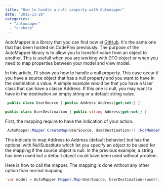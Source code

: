 ```yaml
---
title: "How to handle a null property with Automapper"
date: "2012-11-28"
categories: 
  - "automapper"
  - "c-sharp"
---
```


AutoMapper is a library that you can find now at [GitHub](https://github.com/AutoMapper/AutoMapper). It's the same one that has been hosted on CodePlex previously. The purpose of the AutoMapper library is to allow you to transfert value from an object to another. This is usefull when you are working with DTO object or when you need to map properties between your model and view model.

In this article, I'll show you how to handle a null property. This case occur if you have a source object that has a null property and you want to have in the destination a value. A simple example would be that you have a User class that can have a classe Address. If this one is null, you may want to have in the destination an empty string or a default string value.


```csharp
 public class UserSource { public Address Address{get;set;} }

public class UserDestination { public string Address{get;set;} } 
```

First, the mapping require to have the indication of your action.


```csharp
 AutoMapper.Mapper.CreateMap<UserSource, UserDestination>() .ForMember(dest => dest.Address , opt => opt.NullSubstitute("Address not found") ); 
```

This indicate to map Address to Address (default behavior) but has the optional with NullSubstitute which let you specify an object to be used for the mapping if the source object is null. In the previous example, a string has been used but a default object could have been used without problem.

Here is how to call the mapper. The mapping is done without any other option than normal mapping. 
```csharp
 var model = AutoMapper.Mapper.Map<UserSource, UserDestination>(user); var models = AutoMapper.Mapper.Map<IEnumerable<UserSource>, IEnumerable<UserDestination>>(users); 
```
